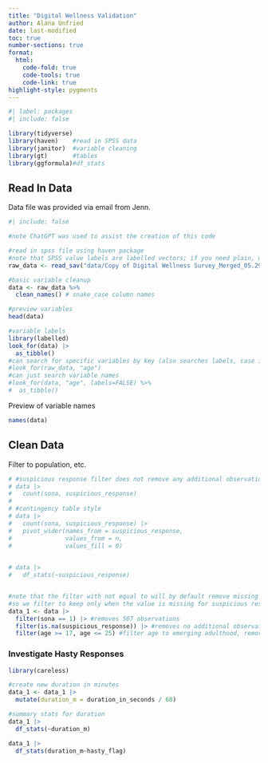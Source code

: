 ```yaml
---
title: "Digital Wellness Validation"
author: Alana Unfried
date: last-modified
toc: true
number-sections: true
format:
  html:
    code-fold: true
    code-tools: true
    code-link: true
highlight-style: pygments
---
```


```r
#| label: packages
#| include: false

library(tidyverse)
library(haven)    #read in SPSS data
library(janitor)  #variable cleaning
library(gt)       #tables
library(ggformula)#df_stats
```

## Read In Data

Data file was provided via email from Jenn.

```r
#| include: false

#note ChatGPT was used to assist the creation of this code

#read in spss file using haven package
#note that SPSS value labels are labelled vectors; if you need plain, use as_factor() or zap_labels()
raw_data <- read_sav("data/Copy of Digital Wellness Survey_Merged_05.29.25_JL.sav")

#basic variable cleanup
data <- raw_data %>% 
  clean_names() # snake_case column names

#preview variables
head(data)

#variable labels
library(labelled)
look_for(data) |>
  as_tibble()
#can search for specific variables by key (also searches labels, case insensitive default)
#look_for(raw_data, "age")
#can just search variable names
#look_for(data, "age", labels=FALSE) %>%
#  as_tibble()

```

Preview of variable names

```r
names(data)
```

## Clean Data

Filter to population, etc.

```r

# #suspicious response filter does not remove any additional observations because all suspicious responses were for non-sona responses
# data |>
#   count(sona, suspicious_response)
# 
# #contingency table style
# data |>
#   count(sona, suspicious_response) |>
#   pivot_wider(names_from = suspicious_response,
#               values_from = n,
#               values_fill = 0)
  

# data |>
#   df_stats(~suspicious_response)


#note that the filter with not equal to will by default remove missing values!!
#so we filter to keep only when the value is missing for suspicious response
data_1 <- data |>
  filter(sona == 1) |> #removes 507 observations
  filter(is.na(suspicious_response)) |> #removes no additional observations
  filter(age >= 17, age <= 25) #filter age to emerging adulthood, removes 171 observations

```

### Investigate Hasty Responses

```r
library(careless)

#create new duration in minutes
data_1 <- data_1 |>
  mutate(duration_m = duration_in_seconds / 60)

#summary stats for duration
data_1 |>
  df_stats(~duration_m)

data_1 |>
  df_stats(duration_m~hasty_flag)
```
